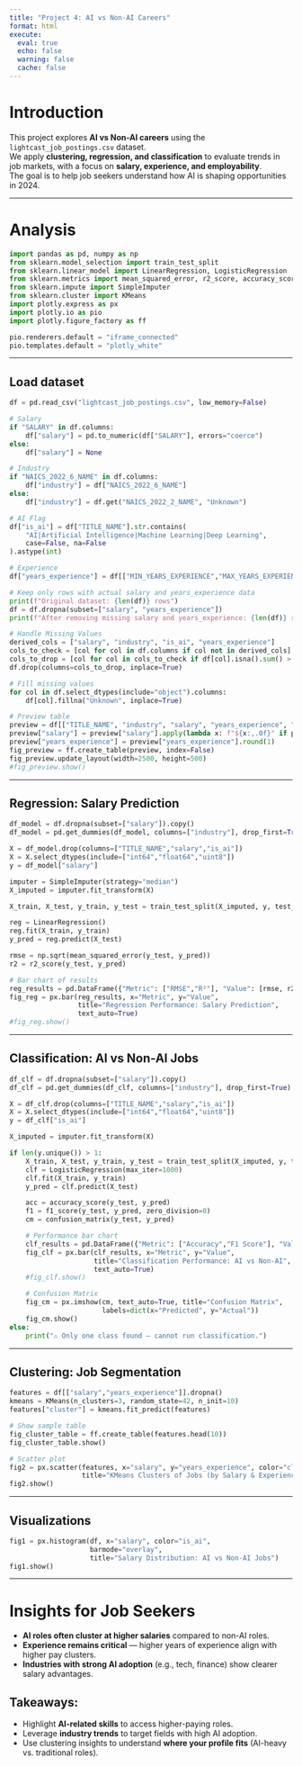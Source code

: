 ```yaml
---
title: "Project 4: AI vs Non-AI Careers"
format: html
execute:
  eval: true
  echo: false
  warning: false
  cache: false
---
```


# Introduction

This project explores **AI vs Non-AI careers** using the `lightcast_job_postings.csv` dataset.  
We apply **clustering, regression, and classification** to evaluate trends in job markets, with a focus on **salary, experience, and employability**.  
The goal is to help job seekers understand how AI is shaping opportunities in 2024.

---

# Analysis

```python
import pandas as pd, numpy as np
from sklearn.model_selection import train_test_split
from sklearn.linear_model import LinearRegression, LogisticRegression
from sklearn.metrics import mean_squared_error, r2_score, accuracy_score, f1_score, confusion_matrix
from sklearn.impute import SimpleImputer
from sklearn.cluster import KMeans
import plotly.express as px
import plotly.io as pio
import plotly.figure_factory as ff

pio.renderers.default = "iframe_connected" 
pio.templates.default = "plotly_white"
```

---

## Load dataset

```python
df = pd.read_csv("lightcast_job_postings.csv", low_memory=False)

# Salary
if "SALARY" in df.columns:
    df["salary"] = pd.to_numeric(df["SALARY"], errors="coerce")
else:
    df["salary"] = None

# Industry
if "NAICS_2022_6_NAME" in df.columns:
    df["industry"] = df["NAICS_2022_6_NAME"]
else:
    df["industry"] = df.get("NAICS_2022_2_NAME", "Unknown")

# AI Flag
df["is_ai"] = df["TITLE_NAME"].str.contains(
    "AI|Artificial Intelligence|Machine Learning|Deep Learning",
    case=False, na=False
).astype(int)

# Experience
df["years_experience"] = df[["MIN_YEARS_EXPERIENCE","MAX_YEARS_EXPERIENCE"]].mean(axis=1)

# Keep only rows with actual salary and years_experience data
print(f"Original dataset: {len(df)} rows")
df = df.dropna(subset=["salary", "years_experience"])
print(f"After removing missing salary and years_experience: {len(df)} rows")

# Handle Missing Values
derived_cols = ["salary", "industry", "is_ai", "years_experience"]
cols_to_check = [col for col in df.columns if col not in derived_cols]
cols_to_drop = [col for col in cols_to_check if df[col].isna().sum() > len(df) * 0.5]
df.drop(columns=cols_to_drop, inplace=True)

# Fill missing values
for col in df.select_dtypes(include="object").columns:
    df[col].fillna("Unknown", inplace=True)

# Preview table
preview = df[["TITLE_NAME", "industry", "salary", "years_experience", "is_ai"]].head(10).copy()
preview["salary"] = preview["salary"].apply(lambda x: f"${x:,.0f}" if pd.notna(x) else "")
preview["years_experience"] = preview["years_experience"].round(1)
fig_preview = ff.create_table(preview, index=False)
fig_preview.update_layout(width=2500, height=500)
#fig_preview.show()

```
---

## Regression: Salary Prediction

```python
df_model = df.dropna(subset=["salary"]).copy()
df_model = pd.get_dummies(df_model, columns=["industry"], drop_first=True)

X = df_model.drop(columns=["TITLE_NAME","salary","is_ai"])
X = X.select_dtypes(include=["int64","float64","uint8"])
y = df_model["salary"]

imputer = SimpleImputer(strategy="median")
X_imputed = imputer.fit_transform(X)

X_train, X_test, y_train, y_test = train_test_split(X_imputed, y, test_size=0.3, random_state=42)

reg = LinearRegression()
reg.fit(X_train, y_train)
y_pred = reg.predict(X_test)

rmse = np.sqrt(mean_squared_error(y_test, y_pred))
r2 = r2_score(y_test, y_pred)

# Bar chart of results
reg_results = pd.DataFrame({"Metric": ["RMSE","R²"], "Value": [rmse, r2]})
fig_reg = px.bar(reg_results, x="Metric", y="Value",
                 title="Regression Performance: Salary Prediction",
                 text_auto=True)
#fig_reg.show()
```

---

## Classification: AI vs Non-AI Jobs

```python
df_clf = df.dropna(subset=["salary"]).copy()
df_clf = pd.get_dummies(df_clf, columns=["industry"], drop_first=True)

X = df_clf.drop(columns=["TITLE_NAME","salary","is_ai"])
X = X.select_dtypes(include=["int64","float64","uint8"])
y = df_clf["is_ai"]

X_imputed = imputer.fit_transform(X)

if len(y.unique()) > 1:
    X_train, X_test, y_train, y_test = train_test_split(X_imputed, y, test_size=0.3, random_state=42)
    clf = LogisticRegression(max_iter=1000)
    clf.fit(X_train, y_train)
    y_pred = clf.predict(X_test)

    acc = accuracy_score(y_test, y_pred)
    f1 = f1_score(y_test, y_pred, zero_division=0)
    cm = confusion_matrix(y_test, y_pred)

    # Performance bar chart
    clf_results = pd.DataFrame({"Metric": ["Accuracy","F1 Score"], "Value": [acc, f1]})
    fig_clf = px.bar(clf_results, x="Metric", y="Value",
                     title="Classification Performance: AI vs Non-AI",
                     text_auto=True)
    #fig_clf.show()

    # Confusion Matrix
    fig_cm = px.imshow(cm, text_auto=True, title="Confusion Matrix",
                       labels=dict(x="Predicted", y="Actual"))
    fig_cm.show()
else:
    print("⚠️ Only one class found — cannot run classification.")
```

---

## Clustering: Job Segmentation

```python
features = df[["salary","years_experience"]].dropna()
kmeans = KMeans(n_clusters=3, random_state=42, n_init=10)
features["cluster"] = kmeans.fit_predict(features)

# Show sample table
fig_cluster_table = ff.create_table(features.head(10))
fig_cluster_table.show()

# Scatter plot
fig2 = px.scatter(features, x="salary", y="years_experience", color="cluster",
                  title="KMeans Clusters of Jobs (by Salary & Experience)")
fig2.show()
```

---

## Visualizations

```python
fig1 = px.histogram(df, x="salary", color="is_ai",
                    barmode="overlay",
                    title="Salary Distribution: AI vs Non-AI Jobs")
fig1.show()
```

---

# Insights for Job Seekers

- **AI roles often cluster at higher salaries** compared to non-AI roles.  
- **Experience remains critical** — higher years of experience align with higher pay clusters.  
- **Industries with strong AI adoption** (e.g., tech, finance) show clearer salary advantages.  

## Takeaways:
- Highlight **AI-related skills** to access higher-paying roles.  
- Leverage **industry trends** to target fields with high AI adoption.  
- Use clustering insights to understand **where your profile fits** (AI-heavy vs. traditional roles).  

